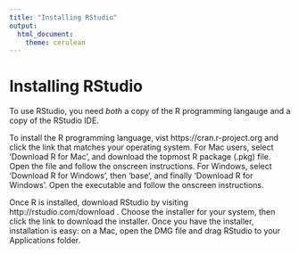 ```yaml
---
title: "Installing RStudio"
output:
  html_document: 
    theme: cerulean 
---
```


# Installing RStudio
To use RStudio, you need *both* a copy of the R programming langauge and a copy of the RStudio IDE.

To install the R programming language, vist https://cran.r-project.org and click the link that matches your operating system. For Mac users, select 'Download R for Mac', and download the topmost R package (.pkg) file.  Open the file and follow the onscreen instructions.  For Windows, select  'Download R for Windows', then 'base', and finally 'Download R for Windows'.  Open the executable and follow the onscreen instructions.  

Once R is installed, download RStudio by visiting http://rstudio.com/download . Choose the installer for your system, then click the link to download the installer.  Once you have the installer, installation is easy: on a Mac, open the DMG file and drag RStudio to your Applications folder.